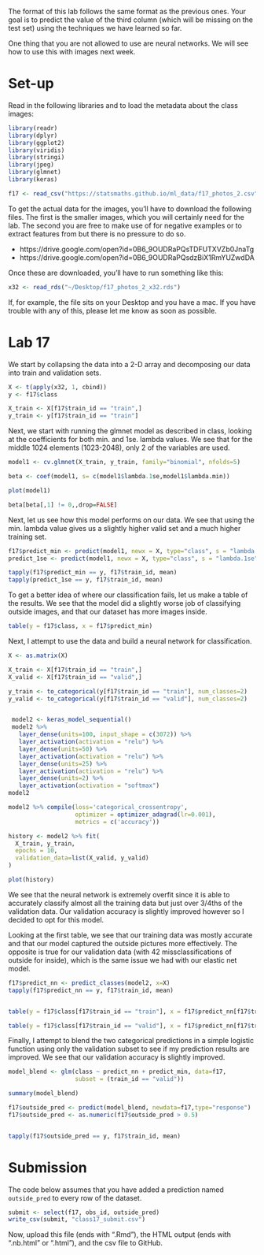 The format of this lab follows the same format as the previous
ones. Your goal is to predict the value of the third column
(which will be missing on the test set) using the techniques
we have learned so far.

One thing that you are not allowed to use are neural networks.
We will see how to use this with images next week.

# Set-up

Read in the following libraries and to load the metadata about
the class images:

```r
library(readr)
library(dplyr)
library(ggplot2)
library(viridis)
library(stringi)
library(jpeg)
library(glmnet)
library(keras)

f17 <- read_csv("https://statsmaths.github.io/ml_data/f17_photos_2.csv")
```

To get the actual data for the images, you'll have to download the following
files. The first is the smaller images, which you will certainly need for
the lab. The second you are free to make use of for negative examples or
to extract features from but there is no pressure to do so.

- https://drive.google.com/open?id=0B6_9OUDRaPQsTDFUTXVZb0JnaTg
- https://drive.google.com/open?id=0B6_9OUDRaPQsdzBiX1RmYUZwdDA

Once these are downloaded, you'll have to run something like this:

```r
x32 <- read_rds("~/Desktop/f17_photos_2_x32.rds")
```

If, for example, the file sits on your Desktop and you have a mac. If you have
trouble with any of this, please let me know as soon as possible.

# Lab 17
We start by collapsing the data into a 2-D array and decomposing our data into train and validation sets.
```r
X <- t(apply(x32, 1, cbind))
y <- f17$class

X_train <- X[f17$train_id == "train",]
y_train <- y[f17$train_id == "train"]
```

Next, we start with running the glmnet model as described in class, looking at the coefficients for both min. and 1se. lambda values. We see that for the middle 1024 elements (1023-2048), only 2 of the variables are used. 
```r

model1 <- cv.glmnet(X_train, y_train, family="binomial", nfolds=5)

beta <- coef(model1, s= c(model1$lambda.1se,model1$lambda.min))

plot(model1)

beta[beta[,1] != 0,,drop=FALSE]
```

Next, let us see how this model performs on our data. We see that using the min. lambda value gives us a slightly higher valid set and a much higher training set. 
```r
f17$predict_min <- predict(model1, newx = X, type="class", s = "lambda.min")
predict_1se <- predict(model1, newx = X, type="class", s = "lambda.1se")

tapply(f17$predict_min == y, f17$train_id, mean)
tapply(predict_1se == y, f17$train_id, mean)
```

To get a better idea of where our classification fails, let us make a table of the results. We see that the model did a slightly worse job of classifying outside images, and that our dataset has more images inside. 
```r
table(y = f17$class, x = f17$predict_min)

```

Next, I attempt to use the data and build a neural network for classification. 
```r
X <- as.matrix(X)

X_train <- X[f17$train_id == "train",]
X_valid <- X[f17$train_id == "valid",]

y_train <- to_categorical(y[f17$train_id == "train"], num_classes=2)
y_valid <- to_categorical(y[f17$train_id == "valid"], num_classes=2)


 model2 <- keras_model_sequential()
 model2 %>%
   layer_dense(units=100, input_shape = c(3072)) %>%
   layer_activation(activation = "relu") %>%
   layer_dense(units=50) %>%
   layer_activation(activation = "relu") %>%
   layer_dense(units=25) %>%
   layer_activation(activation = "relu") %>%
   layer_dense(units=2) %>%
   layer_activation(activation = "softmax")
model2

```

```r

model2 %>% compile(loss='categorical_crossentropy',
                   optimizer = optimizer_adagrad(lr=0.001),
                   metrics = c('accuracy'))

history <- model2 %>% fit(
  X_train, y_train,
  epochs = 10,
  validation_data=list(X_valid, y_valid)
)

plot(history)


```


We see that the neural network is extremely overfit since it is able to accurately classify almost all the training data but just over 3/4ths of the validation data. Our validation accuracy is slightly improved however so I decided to opt for this model.

Looking at the first table, we see that our training data was mostly accurate and that our model captured the outside pictures more effectively. The opposite is true for our validation data (with 42 missclassifications of outside for inside), which is the same issue we had with our elastic net model. 
```r
f17$predict_nn <- predict_classes(model2, x=X)
tapply(f17$predict_nn == y, f17$train_id, mean)


table(y = f17$class[f17$train_id == "train"], x = f17$predict_nn[f17$train_id == "train"])

table(y = f17$class[f17$train_id == "valid"], x = f17$predict_nn[f17$train_id == "valid"])
```

Finally, I attempt to blend the two categorical predictions in a simple logistic function using only the validation subset to see if my prediction results are improved. We see that our validation accuracy is slightly improved. 
```r
model_blend <- glm(class ~ predict_nn + predict_min, data=f17, 
                   subset = (train_id == "valid"))

summary(model_blend)

f17$outside_pred <- predict(model_blend, newdata=f17,type="response")
f17$outside_pred <- as.numeric(f17$outside_pred > 0.5)


tapply(f17$outside_pred == y, f17$train_id, mean)
```

# Submission

The code below assumes that you have added a prediction named
`outside_pred` to every row of the dataset.

```r
submit <- select(f17, obs_id, outside_pred)
write_csv(submit, "class17_submit.csv")
```

Now, upload this file (ends with ".Rmd"), the HTML output
(ends with ".nb.html" or ".html"), and the csv file to
GitHub.
